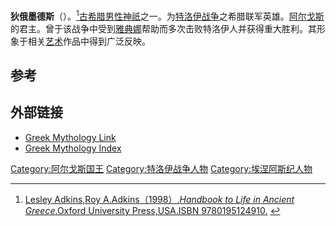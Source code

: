 {{Infobox deity|type=Greek
| image =Athéna et Diomède.jpg
| caption =狄俄墨德斯的艺术形象
| name =狄俄墨德斯

|script_name=希腊语|script=Διομήδης|battles=[[特洛伊战争|特洛伊战争]]|god_of=[[阿尔戈斯|阿尔戈斯]]国王|father={{le|堤丢斯|Tydeus}}|mother={{le|得伊皮勒|Deipyle}}|siblings={{le|科迈托|Comaetho}}}}
'''狄俄墨德斯'''（{{lang-en|Diomedes}}）。<ref>[http://www.adkinshistory.com/handbooktolifeinancientgreece.aspx Lesley Adkins,Roy A.Adkins（1998）.''Handbook to Life in Ancient Greece''.Oxford University Press,USA.ISBN 9780195124910.] {{webarchive|url=https://web.archive.org/web/20141012080041/http://www.adkinshistory.com/HandbooktoLifeinAncientGreece.aspx |date=2014-10-12 }}</ref>[[古希腊|古希腊]][[男性|男性]][[神祇|神祇]]之一。为[[特洛伊战争|特洛伊战争]]之希腊联军英雄。[[阿尔戈斯|阿尔戈斯]]的君主。曾于该战争中受到[[雅典娜|雅典娜]]帮助而多次击败特洛伊人并获得重大胜利。其形象于相关[[艺术|艺术]]作品中得到广泛反映。

== 参考 ==
{{reflist}}

==外部链接==
* [https://web.archive.org/web/20011218181904/http://homepage.mac.com/cparada/GML/Diomedes2.html Greek Mythology Link]
* [http://www.mythindex.com/greek-mythology/D/Diomedes.html Greek Mythology Index] {{Wayback|url=http://www.mythindex.com/greek-mythology/D/Diomedes.html |date=20180318082701 }}

{{Characters in the Iliad}}

{{Authority control}}

[[Category:阿尔戈斯国王|Category:阿尔戈斯国王]]
[[Category:特洛伊战争人物|Category:特洛伊战争人物]]
[[Category:埃涅阿斯纪人物|Category:埃涅阿斯纪人物]]